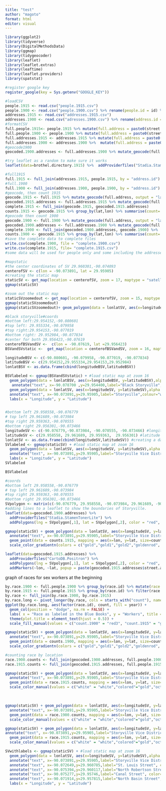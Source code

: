 ```yaml
---
title: "test"
author: "magoto"
format: html
editor: visual
---
```


```r
library(ggplot2) 
library(tidyverse)
library(DigitalMethodsData)
library(ggmap)
library(tidygeocoder)
library(leaflet)
library(leaflet.extras)
library(leaftime)
library(leaflet.providers)
library(spatstat)
```

```r
#register google key 
register_google(key = Sys.getenv("GOOGLE_KEY"))
```

```r
#loadCSV
people.1915 <- read.csv("people.1915.csv")
people.1900 <- read.csv("people.1900.csv") %>% rename(people.id = id) %>% mutate(race.id = if_else(race.id == "french", "white", race.id))
addresses.1915 <- read.csv("addresses.1915.csv") 
addresses.1900 <- read.csv("adresses.1900.csv") %>% rename(address.id = id) %>% rename(buisiness.name = buisness.name) %>% mutate(race.id = if_else(race.id == "french", "white", race.id))
#formatCSV
full.people.1915<- people.1915 %>% mutate(full.address = paste0(street.address, ",", " ", city, ",", " ", state))
full.people.1900 <- people.1900 %>% mutate(full.address = paste0(street.address, ",", " ", city, ",", " ", state))
full.addresses.1915 <- addresses.1915 %>% mutate(full.address = paste0(street.address, ",", " ", city, ",", " ", state))
full.addresses.1900 <- addresses.1900 %>%  mutate(full.address = paste0(street.address, ",", " ", city, ",", " ", state))
#geocode1900
geocoded.1900.addresses <- full.addresses.1900 %>% mutate_geocode(full.address, output = "latlon", source = "google")
```

```r
#try leaflet as a random to make sure it works
leaflet(data=brothel.directory.1915) %>%  addProviderTiles("Stadia.StamenTonerLite") %>% addMarkers(~lon, ~lat, popup = paste0("This is the location of", " ", brothel.directory.1900$first.name," ", brothel.directory.1900$last.name, "."))
```

```r
#full1915
full.1915 <- full_join(addresses.1915, people.1915, by = "address.id") %>% mutate(full.address = paste0(street.address.x, ",", " ", city.x, ",", " ", state.x)) 
#full.1900
full.1900 <- full_join(addresses.1900, people.1900, by = "address.id") %>% mutate(full.address = paste0(street.address.x, ",", " ", city.x, ",", " ", state.x)) 
#geocode, then count 1915
geocode.1915 <- full.1915 %>% mutate_geocode(full.address, output = "latlon", source = "google")
geocoded.1915.addresses <- full.addresses.1915 %>% mutate_geocode(full.address, output = "latlon", source = "google")
complete.1915 <- full_join(geocode.1915, geocoded.1915.addresses)
counts.1915 <- geocode.1915 %>% group_by(lat,lon) %>% summarise(count= n()) %>% arrange(desc(count)) 
#geocode then count 1900 
geocode.1900 <- full.1900 %>% mutate_geocode(full.address, output = "latlon", source = "google") %>% 
geocoded.1900.addresses <- full.addresses.1900 %>% mutate_geocode(full.address, output = "latlon", source = "google")
complete.1900 <- full_join(geocoded.1900.addresses, geocode.1900) %>%  mutate(race.id = if_else(race.id == "french", "white", race.id))
counts.1900 <- geocode.1915 %>% group_by(lat,lon) %>% summarise(count= n()) %>% arrange(desc(count))
#save the complete data to complete files
write.csv(complete.1900, file = "complete.1900.csv")
write.csv(complete.1915, file= "complete.1915.csv")
#some data will be used for people only and some including the addresses to answer different questions
```

```r
#mapstatic
#the center coordinates of SV 29.960301,-90.074093
centerofSV <- c(lon = -90.073891, lat = 29.95905)
#creating the static map
staticSV <- get_map(location = centerofSV, zoom = 17, maptype = "satellite", color = "bw")
ggmap(staticSV)
```

```r
#zoom out the static map
staticSVzoomedout <- get_map(location = centerofSV, zoom = 15, maptype = "satellite", color = "bw")
ggmap(staticSVzoomedout)
ggmap(staticSVzoomedout)+ geom_polygon(data = lonlatSV, aes(x=longitudeSV, y=latitudeSV),alpha = 0.1, color = "red", fill = "red") + annotate("text", x=-90.073891,y=29.95905,label="Storyville Vice District",colour="white",size=5)
```

```r
#black storyville#coords
#bottom left:29.954152,-90.080601
#top left: 29.955334,-90.079958
#top right:29.954153,-90.077019
#bottom right: 29.952984,-90.077834
#center for both 29.956423,-90.07619
centerofBSVandSV <-  c(lon = -90.07619, lat =29.956423)
BSVandSVstatic <-  get_map(location = centerofBSVandSV, zoom = 16, maptype = "satellite", color = "bw")

longitudeBSV <- c(-90.080601, -90.079958, -90.077019, -90.077834)
latitudeBSV <- c(29.954152,29.955334,29.954153,29.952984)
lonlatBSV <- as.data.frame(cbind(longitudeBSV,latitudeBSV))

BSVlabeled <- ggmap(BSVandSVstatic) + #load static map at zoom 16
  geom_polygon(data = lonlatBSV, aes(x=longitudeBSV, y=latitudeBSV),alpha = 0.1, color = "gold", fill = "gold") + # add the BSV polygon on top of static map
   annotate("text", x=-90.078700 ,y=29.954400,label="Black Storyville",colour="white",size=5) + #label the black storyville
  geom_polygon(data = lonlatSV, aes(x=longitudeSV, y=latitudeSV),alpha = 0.1, color = "red", fill = "red") + #Add the SV polygon to the static map
  annotate("text", x=-90.073891,y=29.95905,label="Storyville",colour="white",size=5) +   #label the SV district
  labs(x = "Longitude", y = "Latitude")


#bottom left 29.958558,-90.076779
# top left 29.961689,-90.073984
#top right 29.959363,-90.070555
#bottom right 29.956301,-90.073466
longitudeSV <- c(-90.076779,-90.073984, -90.070555, -90.073466) #longitude of my polygon
latitudeSV <- c(29.958558, 29.961689, 29.959363,  29.956301) #latitude of my polygon
lonlatSV <- as.data.frame(cbind(longitudeSV,latitudeSV)) #creating a dataframe for my polygon
SVlabeled <- ggmap(staticSV) + #load static map at zoom 16
  geom_polygon(data = lonlatSV, aes(x=longitudeSV, y=latitudeSV),alpha = 0.1, color = "red", fill = "red") + # add the polygon on top of static map
  annotate("text", x=-90.073891,y=29.95905,label="Storyville Vice District",colour="white",size=3) +   #label the district
  labs(x = "Longitude", y = "Latitude")
SVlabeled
```

```r
BSVlabeled
```

```r
#coords 
#bottom left 29.958558,-90.076779
# top left 29.961689,-90.073984
#top right 29.959363,-90.070555
#bottom right 29.956301,-90.073466
SVpolygon <- matrix(c(-90.076779, 29.958558, -90.073984, 29.961689, -90.070555, 29.959363, -90.073466, 29.956301, -90.076779, 29.958558), ncol = 2, byrow = TRUE)
#adding lines to a leaflet to show the boundaries of Storyville. 
leaflet(data=geocoded.1900.addresses) %>% 
  addProviderTiles("Stadia.StamenTonerLite") %>% 
  addPolygons(lng = SVpolygon[,1], lat = SVpolygon[,2], color = "red", weight = 2, fillColor = "red", fillOpacity = 0.3, popup = SVpolygonpopup) 

```

```r
ggmap(staticSV) + geom_polygon(data = lonlatSV, aes(x=longitudeSV, y=latitudeSV),alpha = 0.1, color = "red", fill = "red") + 
  annotate("text", x=-90.073891,y=29.95905,label="Storyville Vice District",colour="white",size=3) + 
  geom_point(data = counts.1915, mapping = aes(x=lon, y=lat, size=count, color=count)) + 
  scale_color_gradientn(colors = c("gold","gold1","gold2","goldenrod", "gold3", "gold4"), values = scales::rescale(c(5, 10, 15, 20, 25, 30)), na.value = "transparent")
```

```r
leaflet(data=geocoded.1915.addresses) %>% 
  addProviderTiles("CartoDB.Positron") %>%
  addPolygons(lng = SVpolygon[,1], lat = SVpolygon[,2], color = "red", weight = 2, fillColor = "red", fillOpacity = 0.2) %>% 
  addMarkers(~lon, ~lat, popup = paste(geocoded.1915.addresses$street.address))
```

graph of races for sex workers at the beginning

```r
by.race.1900 <- full.people.1900 %>% group_by(race.id) %>% mutate(race.id = if_else(race.id == "french", "white", race.id)) %>% summarise(count.1900=n()) 
by.race.1915 <- full.people.1915 %>% group_by(race.id) %>% filter(race.id != "") %>% summarise(count.1915 = n()) 
by.race <- full_join(by.race.1900, by.race.1915)
by.race.long <- pivot_longer(by.race, cols = starts_with("count"), names_to = "year", values_to = "count")
ggplot(by.race.long, aes(factor(race.id), count, fill = year)) + 
  geom_col(position = "dodge", na.rm = FALSE) + 
  labs( x = "Race as labeled in the Blue Books", y = "Workers", title = "Number of Workers by Race in 1900 and 1915", Fill = "Year") + 
  theme(plot.title = element_text(hjust = 0.5)) + 
  scale_fill_manual(values = c("count.1900" = "red3", "count.1915" = "gold2"), name = "Year")
```

```r
ggmap(staticSV) + geom_polygon(data = lonlatSV, aes(x=longitudeSV, y=latitudeSV),alpha = 0.1, color = "red", fill = "red") + 
  annotate("text", x=-90.073891,y=29.95905,label="Storyville Vice District",colour="white",size=3) + 
  geom_point(data = counts.1900, mapping = aes(x=lon, y=lat, size=count, color=count)) + 
  scale_color_gradientn(colors = c("gold","gold1","gold2","goldenrod", "gold3", "gold4"), values = scales::rescale(c(5, 10, 15, 20, 25, 30)), na.value = "transparent")
```

```r
#counting race by location
race.1900.counts <- full_join(geocoded.1900.addresses, full.people.1900, by = "full.address") %>% rename(race.id = race.id.y) %>% group_by(race.id, lat, lon) %>% select(lat, lon, full.address, race.id, first.name, last.name) %>% summarise(count= n()) 
race.1915.counts <- full_join(geocoded.1915.addresses, full.people.1915, by = "full.address") %>% select(lat, lon, full.address, race.id.x, first.name, last.name) %>% rename(race.id = race.id.x) %>% group_by(race.id, lat, lon) %>% summarise(count= n()) %>% filter(race.id != " ") %>% drop_na()
```

```r
ggmap(staticSV) + geom_polygon(data = lonlatSV, aes(x=longitudeSV, y=latitudeSV),alpha = 0.3, color = "red", fill = "red") + 
  annotate("text", x=-90.073891,y=29.95905,label="Storyville Vice District",colour="black",size=3) + 
  geom_point(data = race.1915.counts, mapping = aes(x=lon, y=lat, size=count, color=race.id)) +   
  scale_color_manual(values = c("white" = "white","colored"="gold","octoroon"="gray","NA"= "transparent")) + facet_wrap("race.id")
```

\

```r
ggmap(staticSV) + geom_polygon(data = lonlatSV, aes(x=longitudeSV, y=latitudeSV),alpha = 0.3, color = "red", fill = "red") + 
  annotate("text", x=-90.073891,y=29.95905,label="Storyville Vice District",colour="black",size=3) + 
  geom_point(data = race.1900.counts, mapping = aes(x=lon, y=lat, size=count, color=race.id)) +   
  scale_color_manual(values = c("white" = "white","colored"="gold","octoroon"="gray","NA"= "transparent", "jewish" = "black"))
```

```r
ggmap(staticSV) + geom_polygon(data = lonlatSV, aes(x=longitudeSV, y=latitudeSV),alpha = 0.3, color = "red", fill = "red") +
annotate("text", x=-90.073891,y=29.95905,label="Storyville Vice District",colour="black",size=3) + 
  geom_point(data = race.1915.counts, mapping = aes(x=lon, y=lat, size=count, color=race.id)) +   
  scale_color_manual(values = c("white" = "white","colored"="gold","octoroon"="gray","NA"= "transparent"))
```

```r
SVwithlabels <- ggmap(staticSV) + #load static map at zoom 16
  geom_polygon(data = lonlatSV, aes(x=longitudeSV, y=latitudeSV),alpha = 0.1, color = "red", fill = "red") + # add the polygon on top of static map
  annotate("text", x=-90.073891,y=29.95905,label="Storyville Vice District",colour="white",size=5) +   #label the district 
  annotate("text", x=-90.072649,y=29.960785,label="St. Louis Street", color="white",size=3, angle = -39) + 
  annotate("text", x=-90.075394,y=29.960117,label="North Robertson Street", color="white",size=3, angle = 52) +
  annotate("text", x=-90.075277,y=29.95746,label="Canal Street", color="white",size=3, angle = -39) +
  annotate("text", x=-90.071914,y=29.957815,label="North Basin Street", color="white",size=3, angle = 52) +
  labs(x = "Longitude", y = "Latitude")
```
